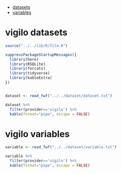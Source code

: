 <!-- ===================================================================== -->
<!-- This file is generated from `r gsub(".*\\.tpl/",".tpl/",knitr::current_input(dir=TRUE))` -->
<!-- ===================================================================== -->


 - [datasets](#vigilo-datasets)
 - [variables](#vigilo-variables)

# vigilo datasets

``` r

source("../../lib/R/file.R")

suppressPackageStartupMessages({
  library(here)
  library(RSQLite)
  library(forcats)
  library(tidyverse) 
  library(kableExtra)
})


dataset <- read_fwf("../../dataset/dataset.txt")

dataset %>%
  filter(provider=='vigilo') %>%
  kable(format="pipe", escape = FALSE)
```

# vigilo variables

``` r

variable <- read_fwf("../../dataset/variable.txt")

variable %>%
  filter(provider=='vigilo') %>%
  kable(format="pipe", escape = FALSE)
```
